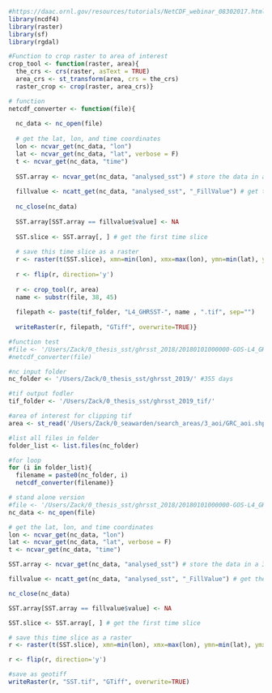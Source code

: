 
```r
#https://daac.ornl.gov/resources/tutorials/NetCDF_webinar_08302017.html
library(ncdf4) 
library(raster) 
library(sf)
library(rgdal) 
```

```r
#Function to crop raster to area of interest
crop_tool <- function(raster, area){
  the_crs <- crs(raster, asText = TRUE)
  area_crs <- st_transform(area, crs = the_crs)
  raster_crop <- crop(raster, area_crs)}
```

```r
# function
netcdf_converter <- function(file){
  
  nc_data <- nc_open(file)
  
  # get the lat, lon, and time coordinates
  lon <- ncvar_get(nc_data, "lon")
  lat <- ncvar_get(nc_data, "lat", verbose = F)
  t <- ncvar_get(nc_data, "time")
  
  SST.array <- ncvar_get(nc_data, "analysed_sst") # store the data in a 3-dimensional array
  
  fillvalue <- ncatt_get(nc_data, "analysed_sst", "_FillValue") # get the fill value
  
  nc_close(nc_data) 
  
  SST.array[SST.array == fillvalue$value] <- NA
  
  SST.slice <- SST.array[, ] # get the first time slice
  
  # save this time slice as a raster
  r <- raster(t(SST.slice), xmn=min(lon), xmx=max(lon), ymn=min(lat), ymx=max(lat), crs=CRS("+proj=longlat +ellps=WGS84 +datum=WGS84 +no_defs+ towgs84=0,0,0"))
  
  r <- flip(r, direction='y')
  
  r <- crop_tool(r, area)
  name <- substr(file, 38, 45)
  
  filepath <- paste(tif_folder, "L4_GHRSST-", name , ".tif", sep="")
  
  writeRaster(r, filepath, "GTiff", overwrite=TRUE)}
```

```r
#function test
#file <- '/Users/Zack/0_thesis_sst/ghrsst_2018/20180101000000-GOS-L4_GHRSST-SSTfnd-OISST_UHR_NRT-MED-v02.0-fv01.0.nc'
#netcdf_converter(file)
```

```r
#nc input folder
nc_folder <- '/Users/Zack/0_thesis_sst/ghrsst_2019/' #355 days

#tif output fodler
tif_folder <- '/Users/Zack/0_thesis_sst/ghrsst_2019_tif/'

#area of interest for clipping tif
area <- st_read('/Users/Zack/0_seawarden/search_areas/3_aoi/GRC_aoi.shp')

#list all files in folder
folder_list <- list.files(nc_folder)

#for loop
for (i in folder_list){
  filename = paste0(nc_folder, i)
  netcdf_converter(filename)}
```

```r
# stand alone version
#file <- '/Users/Zack/0_thesis_sst/ghrsst_2018/20180101000000-GOS-L4_GHRSST-SSTfnd-OISST_UHR_NRT-MED-v02.0-fv01.0.nc'
nc_data <- nc_open(file)

# get the lat, lon, and time coordinates
lon <- ncvar_get(nc_data, "lon")
lat <- ncvar_get(nc_data, "lat", verbose = F)
t <- ncvar_get(nc_data, "time")

SST.array <- ncvar_get(nc_data, "analysed_sst") # store the data in a 3-dimensional array

fillvalue <- ncatt_get(nc_data, "analysed_sst", "_FillValue") # get the fill value

nc_close(nc_data) 

SST.array[SST.array == fillvalue$value] <- NA

SST.slice <- SST.array[, ] # get the first time slice

# save this time slice as a raster
r <- raster(t(SST.slice), xmn=min(lon), xmx=max(lon), ymn=min(lat), ymx=max(lat), crs=CRS("+proj=longlat +ellps=WGS84 +datum=WGS84 +no_defs+ towgs84=0,0,0"))

r <- flip(r, direction='y')

#save as geotiff
writeRaster(r, "SST.tif", "GTiff", overwrite=TRUE)
```